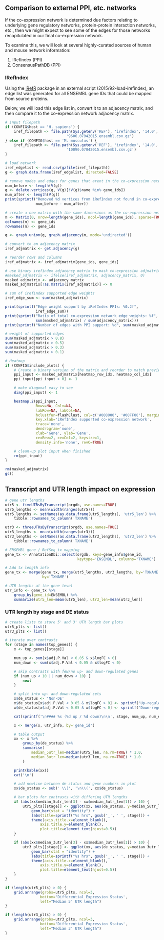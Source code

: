 Comparison to external PPI, etc. networks
-----------------------------------------

If the co-expression network is determined due factors relating to underlying
gene regulatory networks, protein-protein interaction networks, etc., then we
might expect to see some of the edges for those networks recapitulated in our
final co-expression network.

To examine this, we will look at several highly-curated sources of human and
mouse network information:

1. IRefIndex (PPI)
2. ConsensusPathDB (PPI)

### IRefIndex

Using the [iRefR](http://irefindex.org/wiki/index.php?title=iRefR) package in
an external script (2015/92-load-irefindex), an edge list was generated for all
ENSEMBL gene IDs that could be mapped from source proteins.

Below, we will load this edge list in, convert it to an adjacency matrix, and
then compare it to the co-expression network adjacency matrix.

```r
# input filepath
if (CONFIG$host == 'H. sapiens') {
    iref_filepath <- file.path(Sys.getenv('REF'), 'irefindex', '14.0',
                            '9606.07042015.ensembl.csv.gz')
} else if (CONFIG$host == 'M. musculus') {
    iref_filepath <- file.path(Sys.getenv('REF'), 'irefindex', '14.0',
                            '10090.07042015.ensembl.csv.gz')
}

# load network
iref_edgelist <- read.csv(gzfile(iref_filepath))
g <- graph.data.frame(iref_edgelist, directed=FALSE)

# remove nodes and edges for genes that arent in the co-expression network
num_before <- length(V(g))
g <- delete.vertices(g, V(g)[!V(g)$name %in% gene_ids])
num_after <- length(V(g))
print(sprintf("Removed %d vertices from iRefIndex not found in co-expression network", 
              num_before - num_after))

# create a new matrix with the same dimensions as the co-expression network
m <- Matrix(0, nrow=length(gene_ids), ncol=length(gene_ids), sparse=TRUE)
colnames(m) <- gene_ids
rownames(m) <- gene_ids

g <- graph.union(g, graph.adjacency(m, mode='undirected'))

# convert to an adjacency matrix
iref_adjmatrix <- get.adjacency(g)

# reorder rows and columns
iref_adjmatrix <- iref_adjmatrix[gene_ids, gene_ids]

# use binary irefindex adjacency matrix to mask co-expression adjmatrix
#masked_adjmatrix <- ifelse(iref_adjmatrix, adjacency_matrix, 0)
masked_adjmatrix <- adjacency_matrix
masked_adjmatrix[!as.matrix(iref_adjmatrix)] <- 0
```

```r
# sum of irefindex supported edge weights
iref_edge_sum <- sum(masked_adjmatrix)

print(sprintf("Edge weight support by iRefIndex PPIs: %0.2f",
              iref_edge_sum))
print(sprintf("Ratio of total co-expression network edge weights: %f",
              sum(masked_adjmatrix) / sum(adjacency_matrix)))
print(sprintf("Number of edges with PPI support: %d", sum(masked_adjmatrix > 0)))

# weight of supported edges
sum(masked_adjmatrix > 0.8)
sum(masked_adjmatrix > 0.5)
sum(masked_adjmatrix > 0.3)
sum(masked_adjmatrix > 0.1)

# Heatmap
if (CONFIG$include_plots) {
    # Create a binary version of the matrix and reorder to match previous heatmaps
    ppi_input <- masked_adjmatrix[heatmap_row_idx, heatmap_col_idx]
    ppi_input[ppi_input > 0] <- 1

    # make diagonal easy to see
    diag(ppi_input) <- 1

    heatmap.2(ppi_input, 
              Rowv=NA, Colv=NA,
              labRow=NA, labCol=NA, 
              hclustfun=flashClust, col=c('#000000', '#00FF00'), margin=c(7,7),
              key.xlab='iRefIndex supported co-expression network',
              trace='none',
              dendrogram='none',
              xlab='Gene', ylab='Gene',
              cexRow=2, cexCol=2, keysize=1,
              density.info='none', revC=TRUE)

    # clean-up plot input when finished
    rm(ppi_input)
}
```

```r
rm(masked_adjmatrix)
gc()
```

Transcript and UTR length impact on expression
----------------------------------------------

```r
# gene utr lengths
utr5 <- fiveUTRsByTranscript(orgdb, use.names=TRUE)
utr5_lengths <- mean(width(ranges(utr5)))
utr5_lengths <- setNames(as.data.frame(utr5_lengths), 'utr5_len') %>%
    tibble::rownames_to_column('TXNAME')

utr3 <- threeUTRsByTranscript(orgdb, use.names=TRUE)
utr3_lengths <- mean(width(ranges(utr3)))
utr3_lengths <- setNames(as.data.frame(utr3_lengths), 'utr3_len') %>%
    tibble::rownames_to_column('TXNAME')

# ENSEMBL gene / RefSeq tx mapping
gene_tx <- AnnotationDbi::select(orgdb, keys=gene_info$gene_id,
                                 keytype='ENSEMBL', columns='TXNAME')

# Add tx length info
gene_tx <- merge(gene_tx, merge(utr5_lengths, utr3_lengths, by='TXNAME'),
                 by='TXNAME')

# UTR lengths at the gene level
utr_info <- gene_tx %>% 
    group_by(gene_id=ENSEMBL) %>%
    summarize(utr5_len=mean(utr5_len), utr3_len=mean(utr3_len))
```

### UTR length by stage and DE status

```r
# create lists to store 5' and 3' UTR length bar plots
utr5_plts <- list()
utr3_plts <- list()

# iterate over contrasts
for (stage in names(top_genes)) {
    x <- top_genes[[stage]]

    num_up <- sum(x$adj.P.Val < 0.05 & x$logFC > 0)
    num_down <- sum(x$adj.P.Val < 0.05 & x$logFC < 0)

    # skip contrasts with few/no up- and down-regulated genes
    if (num_up < 10 || num_down < 10) {
        next
    }

    # split into up- and down-regulated sets
    x$de_status <- 'Non-DE'
    x$de_status[x$adj.P.Val < 0.05 & x$logFC > 0] <- sprintf('Up-regulated (%d genes)', num_up)
    x$de_status[x$adj.P.Val < 0.05 & x$logFC < 0] <- sprintf('Down-regulated (%d genes)', num_down)

    cat(sprintf('\n#### %s (%d up / %d down)\n\n', stage, num_up, num_down))

    x <- merge(x, utr_info, by='gene_id') 

    # table output
    xx <- x %>% 
        group_by(de_status) %>%
        summarise(
            median_5utr_len=median(utr5_len, na.rm=TRUE) * 1.0,
            median_3utr_len=median(utr3_len, na.rm=TRUE) * 1.0
        )

    print(kable(xx))
    cat('\n')

    # add newline between de status and gene numbers in plot
    xx$de_status <- sub(' \\(', '\n\\(', xx$de_status)

    # bar plots for contrasts with differing UTR lengths
    if (abs(xx$median_5utr_len[3] - xx$median_5utr_len[1]) > 10) {    
        utr5_plts[[stage]] <- ggplot(xx, aes(de_status, y=median_5utr_len)) +
            geom_bar(stat = "identity") +
            labs(title=sprintf("%s hrs", gsub('_', ' ', stage))) +
            theme(axis.title.x=element_blank(),
                axis.title.y=element_blank(),
                plot.title=element_text(hjust=0.5))
    }

    if (abs(xx$median_3utr_len[3] - xx$median_3utr_len[1]) > 10) {    
        utr3_plts[[stage]] <- ggplot(xx, aes(de_status, y=median_3utr_len)) +
            geom_bar(stat = "identity") +
            labs(title=sprintf("%s hrs", gsub('_', ' ', stage))) +
            theme(axis.title.x=element_blank(),
                axis.title.y=element_blank(),
                plot.title=element_text(hjust=0.5))
    }
}
```

```r
if (length(utr5_plts) > 0) {
    grid.arrange(grobs=utr5_plts, ncol=3,
                bottom='Differential Expression Status',
                left="Median 5' UTR length")
}
```

```r
if (length(utr3_plts) > 0) {
    grid.arrange(grobs=utr3_plts, ncol=3,
                bottom='Differential Expression Status',
                left="Median 3' UTR length")
}
```

